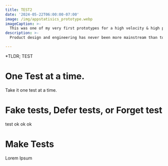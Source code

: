 ```yaml
---
title: TEST2
date: '2024-05-22T06:00:00-07:00'
image: /img/appstatisics_prototype.webp
imageCaption: >-
  This was one of my very first prototypes for a high velocity & high performance usage metrics systems. I made this in during a coffee break and then slapped together a prototype python API and backend service which was just a fork of statsd with some hacking. This prototype would evolve into a more complete system and suite of tools that is now very heavily used at my current employer. When I pitched this to my boss at the time there was a lot of skeptism about the design and scalability. Over a few iterations with a working prototype, they were eventually on board. The first 'real' version didn't have a database, it just wrote the metrics to disk and you could visit the service to see a list in raw html, after that it became a major service used by many developers. 
description: >-
  Product design and engineering has never been more mainstream than today. All the buzzwords and processes that exist to guide good product design and engineering can sometimes lead us afar and we lose sight of the users, their problems, and our inspiration. We can lost in the details or caught up in analysis. But if there is one thing to remember its to always be prototyping.

---
```

*TLDR; TEST


# One Test at a time.
Take it one test at a time. 

# Fake tests, Defer tests, or Forget test
test ok ok ok

# Make Tests
Lorem Ipsum